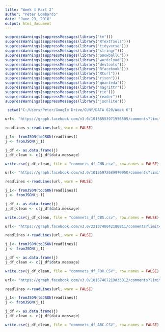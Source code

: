 ---
title: "Week 4 Part 2"
author: "Peter Lombardo"
date: "June 29, 2018"
output: html_document
---

```{r}
suppressWarnings(suppressMessages(library("tm")))
suppressWarnings(suppressMessages(library("RTextTools")))
suppressWarnings(suppressMessages(library("tidyverse")))
suppressWarnings(suppressMessages(library("stringr")))
suppressWarnings(suppressMessages(library("SnowballC")))
suppressWarnings(suppressMessages(library("wordcloud")))
suppressWarnings(suppressMessages(library("devtools")))
suppressWarnings(suppressMessages(library("Rfacebook")))
suppressWarnings(suppressMessages(library("RCurl")))
suppressWarnings(suppressMessages(library("rjson")))
suppressWarnings(suppressMessages(library("quanteda")))
suppressWarnings(suppressMessages(library("magrittr")))
suppressWarnings(suppressMessages(library("rio")))
suppressWarnings(suppressMessages(library("reader")))
suppressWarnings(suppressMessages(library("jsonlite")))
```
```{r}
 setwd("C:/Users/Peter/Google Drive/CUNY/DATA 620/Week 6")
```
```{r}
url<- "https://graph.facebook.com/v3.0/10158553971956509/comments?limit=2000&access_token=EAAXzXRYljSoBAKuPP4pqIjLpRrzfD6XcUZCvAxjCXK4OKnMZCOnZAZBwTBCcYfZC5e4jj98ZAe2BRiMyQQQTUIeLxEWSXkpKtsCWwjsO0Q8MfMozINqZCOMogENUZAhBZBJ2oP49kCImZAULRytpn2KR8skHlDSQzwn85aJZCA40xGHFUhgJZCoWnATIHXajsZA953PkZD"
```
```{r}
readlines <-readLines(url, warn = FALSE)
```
```{r}
j_1<- fromJSON(toJSON(readlines))
j <- fromJSON(j_1)
```
```{r}
j_df <- as.data.frame(j)
j_df_clean <- c(j_df$data.message)
```
```{r}
write.csv(j_df_clean, file = "commnets_df_CNN.csv", row.names = FALSE)
```
```{r}
url<- "https://graph.facebook.com/v3.0/10155972689970950/comments?limit=2000&access_token=EAAYkD9Fw9ycBANCVHSnVTdZAG0uph7OHlspBaZBPGOyVKnPHiNnSbvqwMRAOMCItS5qfYCjeeGs4SkWkuiuysB4IwmZAuLDTstSshLsdwoq2y34IwNMmz9LGVlNXffwUIXMRdvvDOkajkUB74LGMimIchAQko37OE8sXtcoOZCFTQ9W3HWQ0hHSFBA8LwgFOGqUW0vgAxgZDZD"
```
```{r}
readlines <-readLines(url, warn = FALSE)
```
```{r}
j_1<- fromJSON(toJSON(readlines))
j <- fromJSON(j_1)
```
```{r}
j_df <- as.data.frame(j)
j_df_clean <- c(j_df$data.message)
```
```{r}
write.csv(j_df_clean, file = "commnets_df_CBS.csv", row.names = FALSE)
```
```{r}
url<- "https://graph.facebook.com/v3.0/2213748042180811/comments?limit=2000&access_token=EAAYkD9Fw9ycBANCVHSnVTdZAG0uph7OHlspBaZBPGOyVKnPHiNnSbvqwMRAOMCItS5qfYCjeeGs4SkWkuiuysB4IwmZAuLDTstSshLsdwoq2y34IwNMmz9LGVlNXffwUIXMRdvvDOkajkUB74LGMimIchAQko37OE8sXtcoOZCFTQ9W3HWQ0hHSFBA8LwgFOGqUW0vgAxgZDZD"
```
```{r}
readlines <-readLines(url, warn = FALSE)
```
```{r}
j_1<- fromJSON(toJSON(readlines))
j <- fromJSON(j_1)
```
```{r}
j_df <- as.data.frame(j)
j_df_clean <- c(j_df$data.message)
```
```{r}
write.csv(j_df_clean, file = "commnets_df_FOX.CSV", row.names = FALSE)
```
```{r}
url<- "https://graph.facebook.com/v3.0/10157467219833812/comments?limit=2000&access_token=EAAYkD9Fw9ycBANCVHSnVTdZAG0uph7OHlspBaZBPGOyVKnPHiNnSbvqwMRAOMCItS5qfYCjeeGs4SkWkuiuysB4IwmZAuLDTstSshLsdwoq2y34IwNMmz9LGVlNXffwUIXMRdvvDOkajkUB74LGMimIchAQko37OE8sXtcoOZCFTQ9W3HWQ0hHSFBA8LwgFOGqUW0vgAxgZDZD"
```
```{r}
readlines <-readLines(url, warn = FALSE)
```
```{r}
j_1<- fromJSON(toJSON(readlines))
j <- fromJSON(j_1)
```
```{r}
j_df <- as.data.frame(j)
j_df_clean <- c(j_df$data.message)
```
```{r}
write.csv(j_df_clean, file = "commnets_df_ABC.CSV", row.names = FALSE)
```